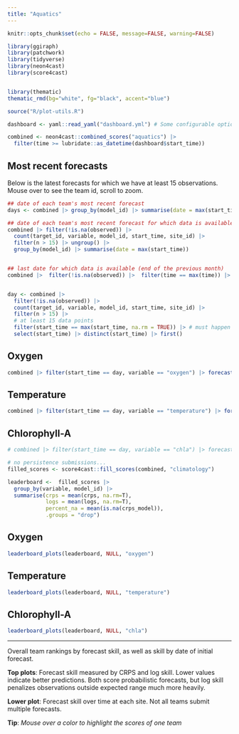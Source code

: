 ```yaml
---
title: "Aquatics"
---
```


```r
knitr::opts_chunk$set(echo = FALSE, message=FALSE, warning=FALSE)
```

```r
library(ggiraph)
library(patchwork)
library(tidyverse)
library(neon4cast)
library(score4cast)


library(thematic)
thematic_rmd(bg="white", fg="black", accent="blue")

source("R/plot-utils.R")


```

```r
dashboard <- yaml::read_yaml("dashboard.yml") # Some configurable options

combined <- neon4cast::combined_scores("aquatics") |>
  filter(time >= lubridate::as_datetime(dashboard$start_time)) 

```

## Most recent forecasts

Below is the latest forecasts for which we have at least 15 observations. Mouse over to see the team id, scroll to zoom.

```r
## date of each team's most recent forecast
days <- combined |> group_by(model_id) |> summarise(date = max(start_time))

## date of each team's most recent forecast for which data is available
combined |> filter(!is.na(observed)) |>
  count(target_id, variable, model_id, start_time, site_id) |>
  filter(n > 15) |> ungroup() |>
  group_by(model_id) |> summarise(date = max(start_time))


## last date for which data is available (end of the previous month)
combined |>  filter(!is.na(observed)) |>  filter(time == max(time)) |>  summarise(date = max(time))


day <- combined |>
  filter(!is.na(observed)) |>
  count(target_id, variable, model_id, start_time, site_id) |>
  filter(n > 15) |> 
  # at least 15 data points
  filter(start_time == max(start_time, na.rm = TRUE)) |> # must happen second
  select(start_time) |> distinct(start_time) |> first()
```

::: panel-tabset
## Oxygen

```r
combined |> filter(start_time == day, variable == "oxygen") |> forecast_plots()
```

## Temperature

```r
combined |> filter(start_time == day, variable == "temperature") |> forecast_plots()
```

## Chlorophyll-A

```r
# combined |> filter(start_time == day, variable == "chla") |> forecast_plots()
```
:::

```r
# no persistence submissions...
filled_scores <- score4cast::fill_scores(combined, "climatology")
```

```r
leaderboard <-  filled_scores |> 
  group_by(variable, model_id) |>
  summarise(crps = mean(crps, na.rm=T),
            logs = mean(logs, na.rm=T),
            percent_na = mean(is.na(crps_model)),
            .groups = "drop") 
```

<!-- Heading 1: navbar -->

::: panel-tabset
## Oxygen

```r
leaderboard_plots(leaderboard, NULL, "oxygen")
```

## Temperature

```r
leaderboard_plots(leaderboard, NULL, "temperature")
```

## Chlorophyll-A

```r
leaderboard_plots(leaderboard, NULL, "chla")
```
:::

------------------------------------------------------------------------

Overall team rankings by forecast skill, as well as skill by date of initial forecast.

**Top plots**: Forecast skill measured by CRPS and log skill. Lower values indicate better predictions. Both score probabilistic forecasts, but log skill penalizes observations outside expected range much more heavily.

**Lower plot**: Forecast skill over time at each site. Not all teams submit multiple forecasts.

**Tip**: *Mouse over a color to highlight the scores of one team*
